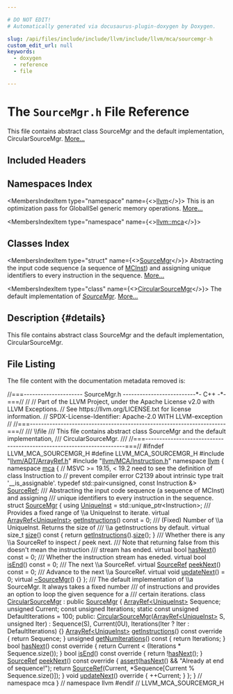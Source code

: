 ```yaml
---

# DO NOT EDIT!
# Automatically generated via docusaurus-plugin-doxygen by Doxygen.

slug: /api/files/include/include/llvm/include/llvm/mca/sourcemgr-h
custom_edit_url: null
keywords:
  - doxygen
  - reference
  - file

---
```





# The `SourceMgr.h` File Reference

<DoxygenPage pluginConfig={pluginConfig}>

This file contains abstract class SourceMgr and the default implementation, CircularSourceMgr. <a href="#details">More...</a>

## Included Headers

<IncludesList>
<IncludesListItem
  filePath="llvm/ADT/ArrayRef.h"
  permalink="/docs/api/files/include/include/llvm/include/llvm/adt/arrayref-h"
  isLocal="true" />
<IncludesListItem
  filePath="llvm/MCA/Instruction.h"
  permalink="/docs/api/files/include/include/llvm/include/llvm/mca/instruction-h"
  isLocal="true" />
</IncludesList>

## Namespaces Index

<MembersIndex>

<MembersIndexItem
  type="namespace"
  name={<><a href="/docs/api/namespaces/llvm">llvm</a></>}>
This is an optimization pass for GlobalISel generic memory operations. <a href="/docs/api/namespaces/llvm/#details">More...</a>
</MembersIndexItem>

<MembersIndexItem
  type="namespace"
  name={<><a href="/docs/api/namespaces/llvm/mca">llvm::mca</a></>}>
</MembersIndexItem>

</MembersIndex>

## Classes Index

<MembersIndex>

<MembersIndexItem
  type="struct"
  name={<><a href="/docs/api/structs/llvm/mca/sourcemgr">SourceMgr</a></>}>
Abstracting the input code sequence (a sequence of <a href="/docs/api/classes/llvm/mcinst">MCInst</a>) and assigning unique identifiers to every instruction in the sequence. <a href="/docs/api/structs/llvm/mca/sourcemgr/#details">More...</a>
</MembersIndexItem>

<MembersIndexItem
  type="class"
  name={<><a href="/docs/api/classes/llvm/mca/circularsourcemgr">CircularSourceMgr</a></>}>
The default implementation of <em><a href="/docs/api/structs/llvm/mca/sourcemgr">SourceMgr</a></em>. <a href="/docs/api/classes/llvm/mca/circularsourcemgr/#details">More...</a>
</MembersIndexItem>

</MembersIndex>

## Description {#details}

This file contains abstract class SourceMgr and the default implementation, CircularSourceMgr.

## File Listing

The file content with the documentation metadata removed is:

<ProgramListing>

<Link id="l00001" /><CodeLine lineNumber="1"><span class="doxyHighlightComment">//===--------------------- SourceMgr.h --------------------------&#42;- C++ -&#42;-===//</span></CodeLine>
<Link id="l00002" /><CodeLine lineNumber="2"><span class="doxyHighlightComment">//</span></CodeLine>
<Link id="l00003" /><CodeLine lineNumber="3"><span class="doxyHighlightComment">// Part of the LLVM Project, under the Apache License v2.0 with LLVM Exceptions.</span></CodeLine>
<Link id="l00004" /><CodeLine lineNumber="4"><span class="doxyHighlightComment">// See https://llvm.org/LICENSE.txt for license information.</span></CodeLine>
<Link id="l00005" /><CodeLine lineNumber="5"><span class="doxyHighlightComment">// SPDX-License-Identifier: Apache-2.0 WITH LLVM-exception</span></CodeLine>
<Link id="l00006" /><CodeLine lineNumber="6"><span class="doxyHighlightComment">//</span></CodeLine>
<Link id="l00007" /><CodeLine lineNumber="7"><span class="doxyHighlightComment">//===----------------------------------------------------------------------===//</span></CodeLine>
<Link id="l00008" /><CodeLine lineNumber="8"><span class="doxyHighlightComment">/// \\file</span></CodeLine>
<Link id="l00009" /><CodeLine lineNumber="9"><span class="doxyHighlightComment">/// This file contains abstract class SourceMgr and the default implementation,</span></CodeLine>
<Link id="l00010" /><CodeLine lineNumber="10"><span class="doxyHighlightComment">/// CircularSourceMgr.</span></CodeLine>
<Link id="l00011" /><CodeLine lineNumber="11"><span class="doxyHighlightComment">///</span></CodeLine>
<Link id="l00012" /><CodeLine lineNumber="12"><span class="doxyHighlightComment">//===----------------------------------------------------------------------===//</span></CodeLine>
<Link id="l00013" /><CodeLine lineNumber="13"></CodeLine>
<Link id="l00014" /><CodeLine lineNumber="14"><span class="doxyHighlightPreprocessor">#ifndef LLVM&#95;MCA&#95;SOURCEMGR&#95;H</span></CodeLine>
<Link id="l00015" /><CodeLine lineNumber="15"><span class="doxyHighlightPreprocessor">#define LLVM&#95;MCA&#95;SOURCEMGR&#95;H</span></CodeLine>
<Link id="l00016" /><CodeLine lineNumber="16"></CodeLine>
<Link id="l00017" /><CodeLine lineNumber="17"><span class="doxyHighlightPreprocessor">#include &quot;<a href="/docs/api/files/include/include/llvm/include/llvm/adt/arrayref-h">llvm/ADT/ArrayRef.h</a>&quot;</span></CodeLine>
<Link id="l00018" /><CodeLine lineNumber="18"><span class="doxyHighlightPreprocessor">#include &quot;<a href="/docs/api/files/include/include/llvm/include/llvm/mca/instruction-h">llvm/MCA/Instruction.h</a>&quot;</span></CodeLine>
<Link id="l00019" /><CodeLine lineNumber="19"></CodeLine>
<Link id="l00020" /><CodeLine lineNumber="20"><span class="doxyHighlightKeyword">namespace </span><span class="doxyHighlight"><a href="/docs/api/namespaces/llvm">llvm</a> &#123;</span></CodeLine>
<Link id="l00021" /><CodeLine lineNumber="21"><span class="doxyHighlightKeyword">namespace </span><span class="doxyHighlight"><a href="/docs/api/namespaces/llvm/mca">mca</a> &#123;</span></CodeLine>
<Link id="l00022" /><CodeLine lineNumber="22"></CodeLine>
<Link id="l00023" /><CodeLine lineNumber="23"><span class="doxyHighlightComment">// MSVC &gt;= 19.15, &lt; 19.2 need to see the definition of class Instruction to</span></CodeLine>
<Link id="l00024" /><CodeLine lineNumber="24"><span class="doxyHighlightComment">// prevent compiler error C2139 about intrinsic type trait &#39;&#95;&#95;is&#95;assignable&#39;.</span></CodeLine>
<Link id="l00025" /><CodeLine lineNumber="25" lineLink="/docs/api/namespaces/llvm/mca/#a6194ec8d4ff9d0552963291008b31ee7"><span class="doxyHighlightKeyword">typedef</span><span class="doxyHighlight"> std::pair&lt;unsigned, const Instruction &amp;&gt; <a href="/docs/api/namespaces/llvm/mca/#a6194ec8d4ff9d0552963291008b31ee7">SourceRef</a>;</span></CodeLine>
<Link id="l00026" /><CodeLine lineNumber="26"></CodeLine>
<Link id="l00027" /><CodeLine lineNumber="27"><span class="doxyHighlightComment">/// Abstracting the input code sequence (a sequence of MCInst) and assigning</span></CodeLine>
<Link id="l00028" /><CodeLine lineNumber="28"><span class="doxyHighlightComment">/// unique identifiers to every instruction in the sequence.</span></CodeLine>
<Link id="l00029" /><CodeLine lineNumber="29" lineLink="/docs/api/structs/llvm/mca/sourcemgr"><span class="doxyHighlightKeyword">struct </span><span class="doxyHighlight"><a href="/docs/api/structs/llvm/mca/sourcemgr">SourceMgr</a> &#123;</span></CodeLine>
<Link id="l00030" /><CodeLine lineNumber="30" lineLink="/docs/api/structs/llvm/mca/sourcemgr/#ac81a93288d7e85027cbd1ec07d5d8432"><span class="doxyHighlight">  </span><span class="doxyHighlightKeyword">using </span><span class="doxyHighlight"><a href="/docs/api/structs/llvm/mca/sourcemgr/#ac81a93288d7e85027cbd1ec07d5d8432">UniqueInst</a> = std::unique&#95;ptr&lt;Instruction&gt;;</span></CodeLine>
<Link id="l00031" /><CodeLine lineNumber="31"></CodeLine>
<Link id="l00032" /><CodeLine lineNumber="32"><span class="doxyHighlightComment">  /// Provides a fixed range of \\a UniqueInst to iterate.</span></CodeLine>
<Link id="l00033" /><CodeLine lineNumber="33" lineLink="/docs/api/structs/llvm/mca/sourcemgr/#a83bbe5e07cea5bde328dde339681a168"><span class="doxyHighlight">  </span><span class="doxyHighlightKeyword">virtual</span><span class="doxyHighlight"> <a href="/docs/api/classes/llvm/arrayref">ArrayRef&lt;UniqueInst&gt;</a> <a href="/docs/api/structs/llvm/mca/sourcemgr/#a83bbe5e07cea5bde328dde339681a168">getInstructions</a>() </span><span class="doxyHighlightKeyword">const</span><span class="doxyHighlight"> = 0;</span></CodeLine>
<Link id="l00034" /><CodeLine lineNumber="34"></CodeLine>
<Link id="l00035" /><CodeLine lineNumber="35"><span class="doxyHighlightComment">  /// (Fixed) Number of \\a UniqueInst. Returns the size of</span></CodeLine>
<Link id="l00036" /><CodeLine lineNumber="36"><span class="doxyHighlightComment">  /// \\a getInstructions by default.</span></CodeLine>
<Link id="l00037" /><CodeLine lineNumber="37" lineLink="/docs/api/structs/llvm/mca/sourcemgr/#a28567a06f9ff4a7bbdb9d23603b14cf5"><span class="doxyHighlight">  </span><span class="doxyHighlightKeyword">virtual</span><span class="doxyHighlight"> </span><span class="doxyHighlightKeywordType">size&#95;t</span><span class="doxyHighlight"> <a href="/docs/api/structs/llvm/mca/sourcemgr/#a28567a06f9ff4a7bbdb9d23603b14cf5">size</a>()</span><span class="doxyHighlightKeyword"> const </span><span class="doxyHighlight">&#123; </span><span class="doxyHighlightKeywordFlow">return</span><span class="doxyHighlight"> <a href="/docs/api/structs/llvm/mca/sourcemgr/#a83bbe5e07cea5bde328dde339681a168">getInstructions</a>().<a href="/docs/api/classes/llvm/arrayref/#a85ffb6531d4cda988ea81f18d4e56fb7">size</a>(); &#125;</span></CodeLine>
<Link id="l00038" /><CodeLine lineNumber="38"></CodeLine>
<Link id="l00039" /><CodeLine lineNumber="39"><span class="doxyHighlightComment">  /// Whether there is any \\a SourceRef to inspect / peek next.</span></CodeLine>
<Link id="l00040" /><CodeLine lineNumber="40"><span class="doxyHighlightComment">  /// Note that returning false from this doesn&#39;t mean the instruction</span></CodeLine>
<Link id="l00041" /><CodeLine lineNumber="41"><span class="doxyHighlightComment">  /// stream has ended.</span></CodeLine>
<Link id="l00042" /><CodeLine lineNumber="42" lineLink="/docs/api/structs/llvm/mca/sourcemgr/#afe16a1071f44255130ad8e0a8b47be4f"><span class="doxyHighlight">  </span><span class="doxyHighlightKeyword">virtual</span><span class="doxyHighlight"> </span><span class="doxyHighlightKeywordType">bool</span><span class="doxyHighlight"> <a href="/docs/api/structs/llvm/mca/sourcemgr/#afe16a1071f44255130ad8e0a8b47be4f">hasNext</a>() </span><span class="doxyHighlightKeyword">const</span><span class="doxyHighlight"> = 0;</span></CodeLine>
<Link id="l00043" /><CodeLine lineNumber="43"></CodeLine>
<Link id="l00044" /><CodeLine lineNumber="44"><span class="doxyHighlightComment">  /// Whether the instruction stream has eneded.</span></CodeLine>
<Link id="l00045" /><CodeLine lineNumber="45" lineLink="/docs/api/structs/llvm/mca/sourcemgr/#aa062242c151e18d00bd68f6bde3726a7"><span class="doxyHighlight">  </span><span class="doxyHighlightKeyword">virtual</span><span class="doxyHighlight"> </span><span class="doxyHighlightKeywordType">bool</span><span class="doxyHighlight"> <a href="/docs/api/structs/llvm/mca/sourcemgr/#aa062242c151e18d00bd68f6bde3726a7">isEnd</a>() </span><span class="doxyHighlightKeyword">const</span><span class="doxyHighlight"> = 0;</span></CodeLine>
<Link id="l00046" /><CodeLine lineNumber="46"></CodeLine>
<Link id="l00047" /><CodeLine lineNumber="47"><span class="doxyHighlightComment">  /// The next \\a SourceRef.</span></CodeLine>
<Link id="l00048" /><CodeLine lineNumber="48" lineLink="/docs/api/structs/llvm/mca/sourcemgr/#ad28a21d3b817efd2ca56891b7df785e6"><span class="doxyHighlight">  </span><span class="doxyHighlightKeyword">virtual</span><span class="doxyHighlight"> <a href="/docs/api/namespaces/llvm/mca/#a6194ec8d4ff9d0552963291008b31ee7">SourceRef</a> <a href="/docs/api/structs/llvm/mca/sourcemgr/#ad28a21d3b817efd2ca56891b7df785e6">peekNext</a>() </span><span class="doxyHighlightKeyword">const</span><span class="doxyHighlight"> = 0;</span></CodeLine>
<Link id="l00049" /><CodeLine lineNumber="49"></CodeLine>
<Link id="l00050" /><CodeLine lineNumber="50"><span class="doxyHighlightComment">  /// Advance to the next \\a SourceRef.</span></CodeLine>
<Link id="l00051" /><CodeLine lineNumber="51" lineLink="/docs/api/structs/llvm/mca/sourcemgr/#a07533029273c58a25a28ec3d68856abd"><span class="doxyHighlight">  </span><span class="doxyHighlightKeyword">virtual</span><span class="doxyHighlight"> </span><span class="doxyHighlightKeywordType">void</span><span class="doxyHighlight"> <a href="/docs/api/structs/llvm/mca/sourcemgr/#a07533029273c58a25a28ec3d68856abd">updateNext</a>() = 0;</span></CodeLine>
<Link id="l00052" /><CodeLine lineNumber="52"></CodeLine>
<Link id="l00053" /><CodeLine lineNumber="53" lineLink="/docs/api/structs/llvm/mca/sourcemgr/#a888710418e29a832599c9a3c763b9f98"><span class="doxyHighlight">  </span><span class="doxyHighlightKeyword">virtual</span><span class="doxyHighlight"> <a href="/docs/api/structs/llvm/mca/sourcemgr/#a888710418e29a832599c9a3c763b9f98">~SourceMgr</a>() &#123;&#125;</span></CodeLine>
<Link id="l00054" /><CodeLine lineNumber="54"><span class="doxyHighlight">&#125;;</span></CodeLine>
<Link id="l00055" /><CodeLine lineNumber="55"></CodeLine>
<Link id="l00056" /><CodeLine lineNumber="56"><span class="doxyHighlightComment">/// The default implementation of \\a SourceMgr. It always takes a fixed number</span></CodeLine>
<Link id="l00057" /><CodeLine lineNumber="57"><span class="doxyHighlightComment">/// of instructions and provides an option to loop the given sequence for a</span></CodeLine>
<Link id="l00058" /><CodeLine lineNumber="58"><span class="doxyHighlightComment">/// certain iterations.</span></CodeLine>
<Link id="l00059" /><CodeLine lineNumber="59" lineLink="/docs/api/classes/llvm/mca/circularsourcemgr"><span class="doxyHighlightKeyword">class </span><span class="doxyHighlight"><a href="/docs/api/classes/llvm/mca/circularsourcemgr/#a95e99cedb2dcb18331155158efe7b836">CircularSourceMgr</a> : </span><span class="doxyHighlightKeyword">public</span><span class="doxyHighlight"> <a href="/docs/api/structs/llvm/mca/sourcemgr">SourceMgr</a> &#123;</span></CodeLine>
<Link id="l00060" /><CodeLine lineNumber="60"><span class="doxyHighlight">  <a href="/docs/api/classes/llvm/arrayref">ArrayRef&lt;UniqueInst&gt;</a> Sequence;</span></CodeLine>
<Link id="l00061" /><CodeLine lineNumber="61"><span class="doxyHighlight">  </span><span class="doxyHighlightKeywordType">unsigned</span><span class="doxyHighlight"> Current;</span></CodeLine>
<Link id="l00062" /><CodeLine lineNumber="62"><span class="doxyHighlight">  </span><span class="doxyHighlightKeyword">const</span><span class="doxyHighlight"> </span><span class="doxyHighlightKeywordType">unsigned</span><span class="doxyHighlight"> Iterations;</span></CodeLine>
<Link id="l00063" /><CodeLine lineNumber="63"><span class="doxyHighlight">  </span><span class="doxyHighlightKeyword">static</span><span class="doxyHighlight"> </span><span class="doxyHighlightKeyword">const</span><span class="doxyHighlight"> </span><span class="doxyHighlightKeywordType">unsigned</span><span class="doxyHighlight"> DefaultIterations = 100;</span></CodeLine>
<Link id="l00064" /><CodeLine lineNumber="64"></CodeLine>
<Link id="l00065" /><CodeLine lineNumber="65"><span class="doxyHighlightKeyword">public</span><span class="doxyHighlight">:</span></CodeLine>
<Link id="l00066" /><CodeLine lineNumber="66" lineLink="/docs/api/classes/llvm/mca/circularsourcemgr/#a95e99cedb2dcb18331155158efe7b836"><span class="doxyHighlight">  <a href="/docs/api/classes/llvm/mca/circularsourcemgr/#a95e99cedb2dcb18331155158efe7b836">CircularSourceMgr</a>(<a href="/docs/api/classes/llvm/arrayref">ArrayRef&lt;UniqueInst&gt;</a> S, </span><span class="doxyHighlightKeywordType">unsigned</span><span class="doxyHighlight"> Iter)</span></CodeLine>
<Link id="l00067" /><CodeLine lineNumber="67"><span class="doxyHighlight">      : Sequence(S), Current(0U), Iterations(Iter ? Iter : DefaultIterations) &#123;&#125;</span></CodeLine>
<Link id="l00068" /><CodeLine lineNumber="68"></CodeLine>
<Link id="l00069" /><CodeLine lineNumber="69" lineLink="/docs/api/classes/llvm/mca/circularsourcemgr/#adabc513f964730c96e883f7c48118473"><span class="doxyHighlight">  <a href="/docs/api/classes/llvm/arrayref">ArrayRef&lt;UniqueInst&gt;</a> <a href="/docs/api/classes/llvm/mca/circularsourcemgr/#adabc513f964730c96e883f7c48118473">getInstructions</a>()</span><span class="doxyHighlightKeyword"> const override </span><span class="doxyHighlight">&#123; </span><span class="doxyHighlightKeywordFlow">return</span><span class="doxyHighlight"> Sequence; &#125;</span></CodeLine>
<Link id="l00070" /><CodeLine lineNumber="70"></CodeLine>
<Link id="l00071" /><CodeLine lineNumber="71" lineLink="/docs/api/classes/llvm/mca/circularsourcemgr/#ae5a0fd51dc9bc80138d7ab95dbbe6852"><span class="doxyHighlight">  </span><span class="doxyHighlightKeywordType">unsigned</span><span class="doxyHighlight"> <a href="/docs/api/classes/llvm/mca/circularsourcemgr/#ae5a0fd51dc9bc80138d7ab95dbbe6852">getNumIterations</a>()</span><span class="doxyHighlightKeyword"> const </span><span class="doxyHighlight">&#123; </span><span class="doxyHighlightKeywordFlow">return</span><span class="doxyHighlight"> Iterations; &#125;</span></CodeLine>
<Link id="l00072" /><CodeLine lineNumber="72" lineLink="/docs/api/classes/llvm/mca/circularsourcemgr/#aa031b6a78fde1a9184b6d0995c9594e6"><span class="doxyHighlight">  </span><span class="doxyHighlightKeywordType">bool</span><span class="doxyHighlight"> <a href="/docs/api/classes/llvm/mca/circularsourcemgr/#aa031b6a78fde1a9184b6d0995c9594e6">hasNext</a>()</span><span class="doxyHighlightKeyword"> const override </span><span class="doxyHighlight">&#123;</span></CodeLine>
<Link id="l00073" /><CodeLine lineNumber="73"><span class="doxyHighlight">    </span><span class="doxyHighlightKeywordFlow">return</span><span class="doxyHighlight"> Current &lt; (Iterations &#42; Sequence.size());</span></CodeLine>
<Link id="l00074" /><CodeLine lineNumber="74"><span class="doxyHighlight">  &#125;</span></CodeLine>
<Link id="l00075" /><CodeLine lineNumber="75" lineLink="/docs/api/classes/llvm/mca/circularsourcemgr/#ae41af656ae469609ce5bd8d09d0ffd9e"><span class="doxyHighlight">  </span><span class="doxyHighlightKeywordType">bool</span><span class="doxyHighlight"> <a href="/docs/api/classes/llvm/mca/circularsourcemgr/#ae41af656ae469609ce5bd8d09d0ffd9e">isEnd</a>()</span><span class="doxyHighlightKeyword"> const override </span><span class="doxyHighlight">&#123; </span><span class="doxyHighlightKeywordFlow">return</span><span class="doxyHighlight"> !<a href="/docs/api/classes/llvm/mca/circularsourcemgr/#aa031b6a78fde1a9184b6d0995c9594e6">hasNext</a>(); &#125;</span></CodeLine>
<Link id="l00076" /><CodeLine lineNumber="76"></CodeLine>
<Link id="l00077" /><CodeLine lineNumber="77" lineLink="/docs/api/classes/llvm/mca/circularsourcemgr/#a25e5a5600f33291818ca782f049edf72"><span class="doxyHighlight">  <a href="/docs/api/namespaces/llvm/mca/#a6194ec8d4ff9d0552963291008b31ee7">SourceRef</a> <a href="/docs/api/classes/llvm/mca/circularsourcemgr/#a25e5a5600f33291818ca782f049edf72">peekNext</a>()</span><span class="doxyHighlightKeyword"> const override </span><span class="doxyHighlight">&#123;</span></CodeLine>
<Link id="l00078" /><CodeLine lineNumber="78"><span class="doxyHighlight">    <a href="/docs/api/files/lib/lib/target/lib/target/amdgpu/silowercontrolflow-cpp/#a4868c5d81c5ccc98c47aeab6244346a0">assert</a>(<a href="/docs/api/classes/llvm/mca/circularsourcemgr/#aa031b6a78fde1a9184b6d0995c9594e6">hasNext</a>() &amp;&amp; </span><span class="doxyHighlightStringLiteral">&quot;Already at end of sequence!&quot;</span><span class="doxyHighlight">);</span></CodeLine>
<Link id="l00079" /><CodeLine lineNumber="79"><span class="doxyHighlight">    </span><span class="doxyHighlightKeywordFlow">return</span><span class="doxyHighlight"> <a href="/docs/api/namespaces/llvm/mca/#a6194ec8d4ff9d0552963291008b31ee7">SourceRef</a>(Current, &#42;Sequence&#91;Current % Sequence.size()&#93;);</span></CodeLine>
<Link id="l00080" /><CodeLine lineNumber="80"><span class="doxyHighlight">  &#125;</span></CodeLine>
<Link id="l00081" /><CodeLine lineNumber="81"></CodeLine>
<Link id="l00082" /><CodeLine lineNumber="82" lineLink="/docs/api/classes/llvm/mca/circularsourcemgr/#a001874edd6c1b23242ea99c19563f3da"><span class="doxyHighlight">  </span><span class="doxyHighlightKeywordType">void</span><span class="doxyHighlight"> <a href="/docs/api/classes/llvm/mca/circularsourcemgr/#a001874edd6c1b23242ea99c19563f3da">updateNext</a>()</span><span class="doxyHighlightKeyword"> override </span><span class="doxyHighlight">&#123; ++Current; &#125;</span></CodeLine>
<Link id="l00083" /><CodeLine lineNumber="83"><span class="doxyHighlight">&#125;;</span></CodeLine>
<Link id="l00084" /><CodeLine lineNumber="84"></CodeLine>
<Link id="l00085" /><CodeLine lineNumber="85"><span class="doxyHighlight">&#125; </span><span class="doxyHighlightComment">// namespace mca</span></CodeLine>
<Link id="l00086" /><CodeLine lineNumber="86"><span class="doxyHighlight">&#125; </span><span class="doxyHighlightComment">// namespace llvm</span></CodeLine>
<Link id="l00087" /><CodeLine lineNumber="87"></CodeLine>
<Link id="l00088" /><CodeLine lineNumber="88"><span class="doxyHighlightPreprocessor">#endif </span><span class="doxyHighlightComment">// LLVM&#95;MCA&#95;SOURCEMGR&#95;H</span></CodeLine>

</ProgramListing>


</DoxygenPage>
